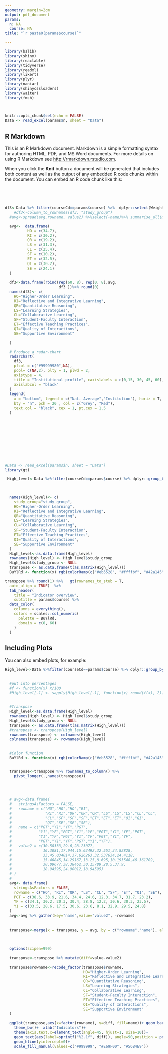 ```yaml
---
geometry: margin=2cm
output: pdf_document
params:
  n: NA
  course: NA
title: "`r paste0(params$course)`"

---
```


```r
library(bslib)
library(shiny)
library(reactable)
library(tidyverse)
library(readxl)
library(likert)
library(plyr)
library(naniar)
library(shinycssloaders)
library(waiter)
library(fmsb)



knitr::opts_chunk$set(echo = FALSE)
Data <- read_excel(params$n, sheet = "Data")

```

## R Markdown

This is an R Markdown document. Markdown is a simple formatting syntax for authoring HTML, PDF, and MS Word documents. For more details on using R Markdown see <http://rmarkdown.rstudio.com>.

When you click the **Knit** button a document will be generated that includes both content as well as the output of any embedded R code chunks within the document. You can embed an R code chunk like this:

   

 

```r
df3<-Data %>% filter(courseCd==params$course) %>%  dplyr::select(Weighting_var, "HO","RI","QR","LS","CL","SF","ET","QI","SE") %>% dplyr::summarise(across(2:10,~ weighted.mean(., Weighting_var, na.rm = TRUE))) 
    #df3<-column_to_rownames(df3, "study_group")
  #avg<-spread(avg,rowname, value2) %>%select(-name)%>% summarise_all(mean)%>% round(0)

  avg<-  data.frame(
          HO = c(34.7),
          RI = c(30.2),
          QR = c(19.2),
          LS = c(31.3),
          CL = c(25.4),
          SF = c(10.2),
          ET = c(32.5),
          QI = c(30.2),
          SE = c(24.1)
  )
  
  df3<-data.frame(rbind(rep(60, 8), rep(0, 8),avg,
                        df3 ))%>% round(0)
  names(df3)<- c(
    HO="Higher-Order Learning",
    RI="Reflective and Integrative Learning",
    QR="Quantitative Reasoning",
    LS="Learning Strategies",
    CL="Collaborative Learning",
    SF="Student-Faculty Interaction",
    ET="Effective Teaching Practices",
    QI="Quality of Interactions",
    SE="Supportive Environment"
    
  )

  # Produce a radar-chart
  radarchart(
    df3,
    pfcol = c("#99999980",NA),
    pcol= c(NA,2), plty = 1, plwd = 2,
    axistype = 4,
    title = "Institutional profile", caxislabels = c(0,15, 30, 45, 60),
    axislabcol = "black"
  )
  legend(
    x = "bottom", legend = c("Nat. Average","Institution"), horiz = T,
    bty = "n", pch = 20 , col = c("Grey", "Red"),
    text.col = "black", cex = 1, pt.cex = 1.5
  )
  
```

   

    

    

 

```r
#Data <- read_excel(params$n, sheet = "Data")
library(gt)

 High_level<-Data %>%filter(courseCd==params$course) %>% dplyr::group_by(study_group) %>% dplyr::select(Weighting_var, study_group, "HO","RI","QR","LS","CL","SF","ET","QI","SE") %>%   dplyr::summarise(across(2:10,~ weighted.mean(., Weighting_var, na.rm = TRUE))) 

    
  
  names(High_level)<- c(
    study_group="study_group",
    HO="Higher-Order Learning",
    RI="Reflective and Integrative Learning",
    QR="Quantitative Reasoning",
    LS="Learning Strategies",
    CL="Collaborative Learning",
    SF="Student-Faculty Interaction",
    ET="Effective Teaching Practices",
    QI="Quality of Interactions",
    SE="Supportive Environment"
  )
  High_level<-as.data.frame(High_level)
  rownames(High_level) <- High_level$study_group
  High_level$study_group <- NULL
  transpose <- as.data.frame(t(as.matrix(High_level)))
  BuYlRd <- function(x) rgb(colorRamp(c("#eb5528", "#ffffbf", "#42a145"))(x), maxColorValue = 255)

transpose %>% round(1) %>%   gt(rownames_to_stub = T,
  auto_align = TRUE)  %>% 
  tab_header(
    title = "Indicator overview",
    subtitle = params$course) %>% 
  data_color(
    columns = everything(),
    colors = scales::col_numeric(
      palette = BuYlRd,
      domain = c(0, 60)
    )
  )

```

## Including Plots

You can also embed plots, for example:

```r
High_level<-Data %>%filter(courseCd==params$course) %>% dplyr::group_by(study_group) %>% dplyr::select(Weighting_var, study_group, "HO","RI","QR","LS","CL","SF","ET","QI","SE") %>% dplyr::summarise(across(2:10,~ weighted.mean(., Weighting_var, na.rm = TRUE))) 
  
  
  #put into percentages
  #f <- function(x) x/100
  #High_level[-1] <- sapply(High_level[-1], function(x) round(f(x), 2))
  
  
  #Transpose
  High_level<-as.data.frame(High_level)
  rownames(High_level) <- High_level$study_group
  High_level$study_group <- NULL
  transpose <- as.data.frame(t(as.matrix(High_level)))
  #transpose <- transpose(High_level)
  rownames(transpose) <- colnames(High_level)
  colnames(transpose) <- rownames(High_level)
  
  
  #Color function
  BuYlRd <- function(x) rgb(colorRamp(c("#eb5528", "#ffffbf", "#42a145"))(x), maxColorValue = 255)


  transpose<-transpose %>% rownames_to_column() %>% 
    pivot_longer(.,names(transpose))
  

  
  
  # avg<-data.frame(
  #   stringsAsFactors = FALSE,
  #   rowname = c("HO","HO","HO","RI",
  #               "RI","RI","QR","QR","QR","LS","LS","LS","CL","CL",
  #               "CL","SF","SF","SF","ET","ET","ET","QI","QI",
  #               "QI","SE","SE","SE"),
  #   name = c("PGT","Y1","YF","PGT",
  #            "Y1","YF","PGT","Y1","YF","PGT","Y1","YF","PGT",
  #            "Y1","YF","PGT","Y1","YF","PGT","Y1","YF",
  #            "PGT","Y1","YF","PGT","Y1","YF"),
  #   value2 = c(30.58333,29.6,28.23077,
  #              16.3081,17.944,15.63492,32.551,34.82828,
  #              33,45.034014,37.626263,32.537634,24.4118,
  #              15.40845,34.29167,13.25,8.695,10.193548,46.361702,
  #              30.09677,38.38462,30.15789,28.5,37.9,
  #              18.94595,24.90012,18.94595)
  # )
  # 
  avg<- data.frame(
    stringsAsFactors = FALSE,
    rowname = c("HO", "RI", "QR", "LS", "CL", "SF", "ET", "QI", "SE"),
    PGT = c(38.6, 33.9, 21.6, 34.4, 24.6, 12.3, 34.7, 31.7, 23.2),
    YF = c(34.1, 30.2, 20.3, 30.4, 28.8, 12.2, 30.6, 30.3, 23.5),
    Y1 = c(33.5, 28.6, 17.5, 30.6, 23.6, 8.1, 32.9, 29.5, 24.8)
  )
  avg<-avg %>% gather(key="name",value="value2", -rowname)
  
  
  transpose<-merge(x = transpose, y = avg, by = c("rowname","name"), all.x = TRUE)
  
  
  
  options(scipen=999)
  
  transpose<-transpose %>% mutate(diff=value-value2)
  
  transpose$rowname<-recode_factor(transpose$rowname,
                                   HO="Higher-Order Learning",
                                   RI="Reflective and Integrative Learning",
                                   QR="Quantitative Reasoning",
                                   LS="Learning Strategies",
                                   CL="Collaborative Learning",
                                   SF="Student-Faculty Interaction",
                                   ET="Effective Teaching Practices",
                                   QI="Quality of Interactions",
                                   SE="Supportive Environment"
  )
  
  ggplot(transpose,aes(x=factor(rowname), y=diff, fill=name))+ geom_bar( stat='identity', position=position_dodge())+
    theme_bw()+  xlab("Indicators")+
    theme(axis.text.x=element_text(angle=45, hjust=1, size=10))+
    geom_text(aes(label=sprintf("%2.1f", diff)), angle=90,position = position_dodge(width = .9),size=3)+ggtitle("Difference from national Average")+
    geom_hline(yintercept=0)+
    scale_fill_manual(values=c("#999999", "#E69F00", "#56B4E9"))

```
